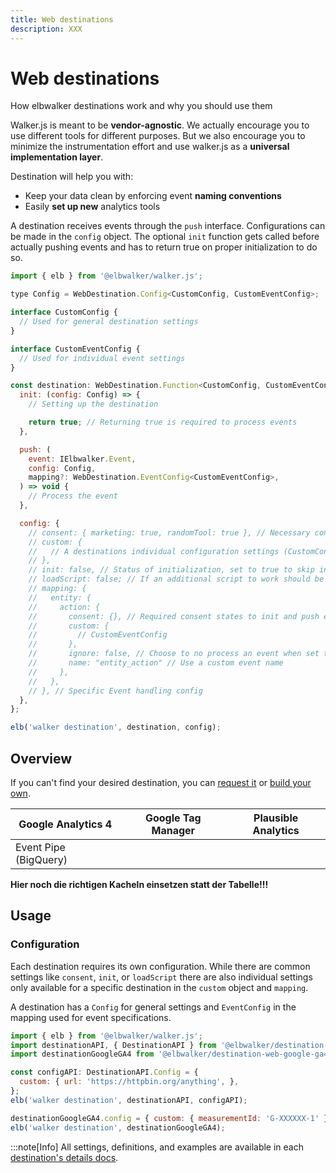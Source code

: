 ```yaml
---
title: Web destinations
description: XXX
---
```


# Web destinations

How elbwalker destinations work and why you should use them

Walker.js is meant to be <b>vendor-agnostic</b>. We actually encourage you to
use different tools for different purposes. But we also encourage you to
minimize the instrumentation effort and use walker.js as a <b>universal
implementation layer</b>.

Destination will help you with:

- Keep your data clean by enforcing event <b>naming conventions</b>
- Easily <b>set up new</b> analytics tools

A destination receives events through the `push` interface. Configurations can
be made in the `config` object. The optional `init` function gets called before
actually pushing events and has to return true on proper initialization to do
so.

```js
import { elb } from '@elbwalker/walker.js';

type Config = WebDestination.Config<CustomConfig, CustomEventConfig>;

interface CustomConfig {
  // Used for general destination settings
}

interface CustomEventConfig {
  // Used for individual event settings
}

const destination: WebDestination.Function<CustomConfig, CustomEventConfig> = {
  init: (config: Config) => {
    // Setting up the destination

    return true; // Returning true is required to process events
  },

  push: (
    event: IElbwalker.Event,
    config: Config,
    mapping?: WebDestination.EventConfig<CustomEventConfig>,
  ) => void {
    // Process the event
  },

  config: {
    // consent: { marketing: true, randomTool: true }, // Necessary consent states
    // custom: {
    //   // A destinations individual configuration settings (CustomConfig)
    // },
    // init: false, // Status of initialization, set to true to skip init
    // loadScript: false; // If an additional script to work should be loaded
    // mapping: {
    //   entity: {
    //     action: {
    //       consent: {}, // Required consent states to init and push events
    //       custom: {
    //         // CustomEventConfig
    //       },
    //       ignore: false, // Choose to no process an event when set to true
    //       name: "entity_action" // Use a custom event name
    //     },
    //   },
    // }, // Specific Event handling config
  },
};

elb('walker destination', destination, config);
```

## Overview

If you can't find your desired destination, you can
[request it](https://github.com/elbwalker/walker.js/issues/new?assignees=&labels=&template=feature_request.md&title=)
or [build your own](https://docs.elbwalker.com/destinations/custom).

| Google Analytics 4    | Google Tag Manager | Plausible Analytics |
| --------------------- | ------------------ | ------------------- |
| Event Pipe (BigQuery) |                    |                     |

<b>Hier noch die richtigen Kacheln einsetzen statt der Tabelle!!!</b>

## Usage

### Configuration

Each destination requires its own configuration. While there are common settings
like `consent`, `init`, or `loadScript` there are also individual settings only
available for a specific destination in the `custom` object and `mapping`.

A destination has a `Config` for general settings and `EventConfig` in the
mapping used for event specifications.

```js
import { elb } from '@elbwalker/walker.js';
import destinationAPI, { DestinationAPI } from '@elbwalker/destination-web-google-ga4';
import destinationGoogleGA4 from '@elbwalker/destination-web-google-ga4';

const configAPI: DestinationAPI.Config = {
  custom: { url: 'https://httpbin.org/anything', },
};
elb('walker destination', destinationAPI, configAPI);

destinationGoogleGA4.config = { custom: { measurementId: 'G-XXXXXX-1' } };
elb('walker destination', destinationGoogleGA4);
```

:::note[Info] All settings, definitions, and examples are available in each
[destination's details docs](https://docs.elbwalker.com/destinations/details).


<DocCardList />
